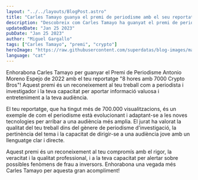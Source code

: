 ```yaml
---
layout: "../../layouts/BlogPost.astro"
title: "Carles Tamayo guanya el premi de periodisme amb el seu reportatge sobre crypto"
description: "Descobreix com Carles Tamayo ha guanyat el premi de periodisme Antonio Moreno Espejo i com el seu reportatge sobre crypto està ajudant a alertar sobre possibles fenòmens de frau a inversors."
updatedDate: "Jan 25 2023"
pubDate: "Jan 25 2023"
author: "Miguel Gargallo"
tags: ["Carles Tamayo", "premi", "crypto"]
heroImage: "https://raw.githubusercontent.com/superdatas/blog-images/main/012523/carles-tamayo-premi-crypto.jpg"
language: "cat"
---
```


Enhorabona Carles Tamayo per guanyar el Premi de Periodisme Antonio Moreno Espejo de 2022 amb el teu reportatge "8 hores amb 7000 Crypto Bros"! Aquest premi és un reconeixement al teu treball com a periodista i investigador i la teva capacitat per aportar informació valuosa i entreteniment a la teva audiència.

El teu reportatge, que ha tingut més de 700.000 visualitzacions, és un exemple de com el periodisme està evolucionant i adaptant-se a les noves tecnologies per arribar a una audiència més amplia. El jurat ha valorat la qualitat del teu treball dins del gènere de periodisme d'investigació, la pertinència del tema i la capacitat de dirigir-se a una audiència jove amb un llenguatge clar i directe.

Aquest premi és un reconeixement al teu compromís amb el rigor, la veracitat i la qualitat professional, i a la teva capacitat per alertar sobre possibles fenòmens de frau a inversors. Enhorabona una vegada més Carles Tamayo per aquesta gran acompliment!